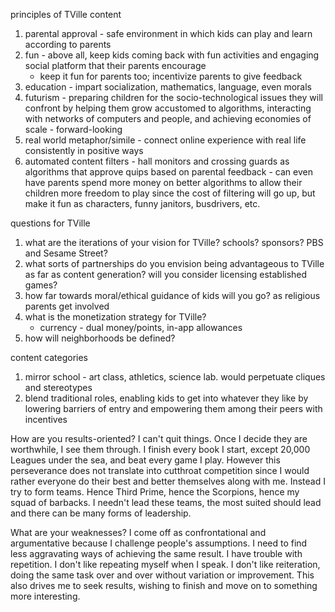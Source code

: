principles of TVille content
1. parental approval - safe environment in which kids can play and learn according to parents
2. fun - above all, keep kids coming back with fun activities and engaging social platform that their parents encourage
	- keep it fun for parents too; incentivize parents to give feedback
3. education - impart socialization, mathematics, language, even morals
4. futurism - preparing children for the socio-technological issues they will confront by helping them grow accustomed to algorithms, interacting with networks of computers and people, and achieving economies of scale - forward-looking
5. real world metaphor/simile - connect online experience with real life consistently in positive ways
6. automated content filters - hall monitors and crossing guards as algorithms that approve quips based on parental feedback - can even have parents spend more money on better algorithms to allow their children more freedom to play since the cost of filtering will go up, but make it fun as characters, funny janitors, busdrivers, etc.


questions for TVille
1. what are the iterations of your vision for TVille? schools? sponsors? PBS and Sesame Street?
2. what sorts of partnerships do you envision being advantageous to TVille as far as content generation?  will you consider licensing established games?
3. how far towards moral/ethical guidance of kids will you go?  as religious parents get involved
4. what is the monetization strategy for TVille?
	- currency - dual money/points, in-app allowances
5. how will neighborhoods be defined?

content categories
1. mirror school - art class, athletics, science lab.  would perpetuate cliques and stereotypes
2. blend traditional roles, enabling kids to get into whatever they like by lowering barriers of entry and empowering them among their peers with incentives

How are you results-oriented?
I can't quit things. Once I decide they are worthwhile, I see them through.
I finish every book I start, except 20,000 Leagues under the sea, and beat every game I play.
However this perseverance does not translate into cutthroat competition since I would rather everyone do their best and better themselves along with me.  Instead I try to form teams. Hence Third Prime, hence the Scorpions, hence my squad of barbacks.   I needn't lead these teams, the most suited should lead and there can be many forms of leadership.

What are your weaknesses?
I come off as confrontational and argumentative because I challenge people's assumptions.  I need to find less aggravating ways of achieving the same result.
I have trouble with repetition.  I don't like repeating myself when I speak.  I don't like reiteration, doing the same task over and over without variation or improvement.  This also drives me to seek results, wishing to finish and move on to something more interesting.